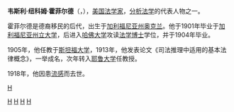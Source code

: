 {{unreferenced|time=2009-12-5}}

'''韦斯利·纽科姆·霍菲尔德'''（{{lang|en|Wesley Newcomb Hohfeld}}，{{bd|1879年|8月8日|1918年|catIdx=H}}），[[美国|美国]][[法学家|法学家]]，[[分析法学|分析法学]]的代表人物之一。

霍菲尔德是德裔移民的后代，出生于[[加利福尼亚州|加利福尼亚州]][[奥克兰|奥克兰]]。他于1901年毕业于[[加利福尼亚州立大学|加利福尼亚州立大学]]，后进入[[哈佛大学|哈佛大学]]攻读[[法学|法学]][[博士|博士]]学位，并于1904年毕业。

1905年，他任教于[[斯坦福大学|斯坦福大学]]，1913年，他发表论文《司法推理中适用的基本法律概念》，一举成名，次年转入[[耶鲁大学|耶鲁大学]]任教授。

1918年，他因患[[流感|流感]]而去世。

{{Authority control}}
{{美國人物小作品}}

[[category:美国法学家|H]]
[[Category:加利福尼亞大學柏克萊分校校友|H]]
[[Category:哈佛大學校友|H]]
[[Category:耶魯大學教授|H]]
[[Category:史丹佛大學教授|H]]